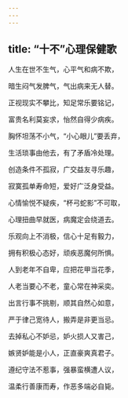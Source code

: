 ```yaml
---
---
---
```

title: “十不”心理保健歌
---



人生在世不生气，心平气和病不欺，

暗生闷气发脾气，气出病来无人替。

正视现实不攀比，知足常乐要铭记，

富贵名利莫妄求，怡然自得少病疾。

胸怀坦荡不小气，“小心眼儿”要丢弃，

生活琐事由他去，有了矛盾冷处理。

创造条件不孤寂，广交益友寻乐趣，

寂寞孤单寿命短，爱好广泛身受益。

心情愉悦不疑疾，“杯弓蛇影”不可取，

心理扭曲早就医，病魔定会绕道去。

乐观向上不消极，信心十足有毅力，

拥有积极心态好，顽疾恶魔何所惧。

人到老年不自卑，应把花甲当花季，

人老当要心不老，童心常在神采奕。

出言行事不挑剔，顺其自然心如意，

严于律己宽待人，搬弄是非更当忌。

去掉私心不妒忌，妒火损人又害己，

嫉贤妒能是小人，正直豪爽真君子。

遵纪守法不惹事，强暴蛮横遭人议，

温柔行善康而寿，作恶多端必自毙。